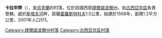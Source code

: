 {{Expand language|1=uk|time=2020-07-11T11:12:35+00:00}}
{{Unreferenced|time=2020-07-11T11:12:35+00:00}}
{{coord|49|14|28|N|25|55|35|E|scale:30000|display=title}}

'''卡拉申齊'''（{{lang-uk|Карашинці}}），是[[烏克蘭|烏克蘭]]的村落，位於該國西部[[捷爾諾波爾州|捷爾諾波爾州]]，由[[古西亞京區|古西亞京區]]負責管轄，處於[[斯塔夫河|斯塔夫河]]畔，距離[[霍羅斯特科夫|霍羅斯特科夫]]1.5公里，始建於1568年，面積1.2平方公里，2001年人口511。

{{DEFAULTSORT:Карашинці}}
[[Category:捷爾諾波爾州村落|Category:捷爾諾波爾州村落]]
[[Category:古西亞京區村落|Category:古西亞京區村落]]


{{Ternopil-geo-stub}}